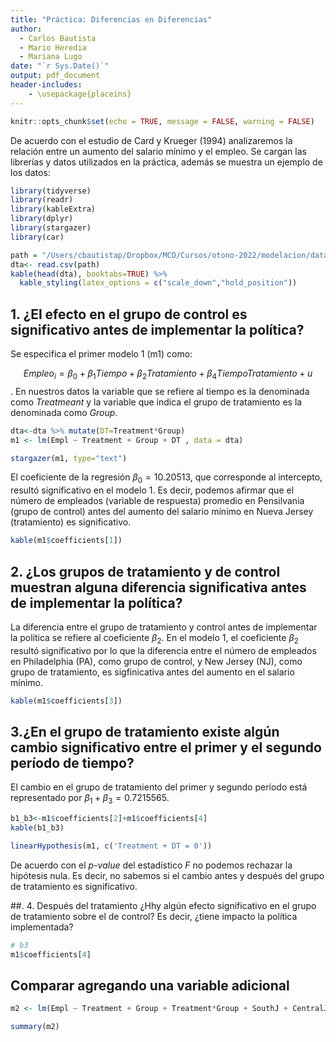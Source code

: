 ```yaml
---
title: "Práctica: Diferencias en Diferencias"
author: 
  - Carlos Bautista
  - Mario Heredia
  - Mariana Lugo 
date: "`r Sys.Date()`"
output: pdf_document
header-includes: 
    - \usepackage{placeins}
---
```


```r
knitr::opts_chunk$set(echo = TRUE, message = FALSE, warning = FALSE)
```

De acuerdo con el estudio de Card y Krueger (1994) analizaremos la relación entre un aumento del salario mínimo
y el empleo. Se cargan las librerías y datos utilizados en la práctica, además se muestra un ejemplo de los datos:

```r
library(tidyverse)
library(readr)
library(kableExtra)
library(dplyr)
library(stargazer)
library(car)

path = "/Users/cbautistap/Dropbox/MCD/Cursos/otono-2022/modelacion/data/datadid.csv"
dta<- read.csv(path)
kable(head(dta), booktabs=TRUE) %>% 
  kable_styling(latex_options = c("scale_down","hold_position"))
```



## 1. ¿El efecto en el grupo de control es significativo antes de implementar la política?

Se especifica el primer modelo 1 (m1) como:

$$ Empleo_i= \beta_0+ \beta_1Tiempo + \beta_2Tratamiento + \beta_4TiempoTratamiento + u$$. En nuestros datos la variable que se refiere al tiempo es la denominada como *Treatmeant* y la variable que indica el grupo de tratamiento es la denominada como *Group*.

\newpage
```r
dta<-dta %>% mutate(DT=Treatment*Group)
m1 <- lm(Empl ~ Treatment + Group + DT , data = dta)

stargazer(m1, type="text")
```

El coeficiente de la regresión $\beta_0= 10.20513$, que corresponde al intercepto, resultó significativo en el modelo 1. Es decir, podemos afirmar que el número de empleados (variable de respuesta) promedio en Pensilvania (grupo de control) antes del aumento del salario mínimo en Nueva Jersey (tratamiento) es significativo. 

```r
kable(m1$coefficients[1])
```
## 2. ¿Los grupos de tratamiento y de control muestran alguna diferencia significativa antes de implementar la política?

La diferencia entre el grupo de tratamiento y control antes de implementar la política se refiere al coeficiente $\beta_2$. En el modelo 1, el coeficiente $\beta_2$ resultó significativo por lo que la diferencia entre el número de empleados en Philadelphia (PA), como grupo de control, y New Jersey (NJ), como grupo de tratamiento, es sigfinicativa antes del aumento en el salario mínimo.

```r
kable(m1$coefficients[3])
```

## 3.¿En el grupo de tratamiento existe algún cambio significativo entre el primer y el segundo período de tiempo?

El cambio en el grupo de tratamiento del primer y segundo período está representado por $\beta_1 + \beta_3=0.7215565$. 

```r
b1_b3<-m1$coefficients[2]+m1$coefficients[4]
kable(b1_b3)

linearHypothesis(m1, c('Treatment + DT = 0'))

```
De acuerdo con el *p-value* del estadístico *F* no podemos rechazar la hipótesis nula. Es decir, no sabemos si el cambio antes y después del grupo de tratamiento es significativo. 


##. 4. Después del tratamiento ¿Hhy algún efecto significativo en el grupo de tratamiento sobre el de control? Es decir, ¿tiene impacto la política implementada?

```r
# b3
m1$coefficients[4]
```


## Comparar agregando una variable adicional

```r
m2 <- lm(Empl ~ Treatment + Group + Treatment*Group + SouthJ + CentralJ + NorthJ, data = dta)

summary(m2)
```
